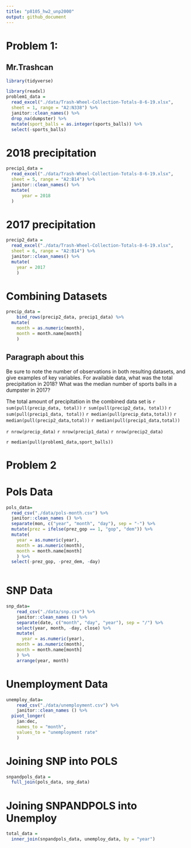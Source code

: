```yaml
---
title: "p8105_hw2_unp2000"
output: github_document
---
```

# Problem 1: 
## Mr.Trashcan
```r
library(tidyverse)

library(readxl)
problem1_data = 
  read_excel("./data/Trash-Wheel-Collection-Totals-8-6-19.xlsx", 
  sheet = 1, range = "A2:N338") %>%
  janitor::clean_names() %>%
  drop_na(dumpster) %>%
  mutate(sport_balls = as.integer(sports_balls)) %>%
  select(-sports_balls)
```

# 2018 precipitation 
```r
precip1_data = 
  read_excel("./data/Trash-Wheel-Collection-Totals-8-6-19.xlsx",
  sheet = 5, range = "A2:B14") %>%
  janitor::clean_names() %>%
  mutate(
      year = 2018
  )

```
# 2017 precipitation
```r
precip2_data = 
  read_excel("./data/Trash-Wheel-Collection-Totals-8-6-19.xlsx", 
  sheet = 6, range = "A2:B14") %>%
  janitor::clean_names() %>%
  mutate(
    year = 2017
    )

```
# Combining Datasets
```r
precip_data =
    bind_rows(precip2_data, precip1_data) %>%
  mutate(
    month = as.numeric(month),
    month = month.name[month]
    )
``` 

## Paragraph about this 
Be sure to note the number of observations in both resulting datasets, and give examples of key variables. For available data, what was the total precipitation in 2018? What was the median number of sports balls in a dumpster in 2017?

The total amount of precipitation in the combined data set is `r sum(pull(precip_data, total))`
`r sum(pull(precip2_data, total))`
`r sum(pull(precip1_data, total))`
`r median(pull(precip_data,total))`
`r median(pull(precip2_data,total))`
`r median(pull(precip1_data,total))`

`r nrow(precip_data)`
`r nrow(precip1_data)`
`r nrow(precip2_data)`

`r median(pull(problem1_data,sport_balls))`

# Problem 2 
# Pols Data 
```r
pols_data= 
  read_csv("./data/pols-month.csv") %>%
  janitor::clean_names () %>%
  separate(mon, c("year", "month", "day"), sep = "-") %>%
  mutate(prez = ifelse(prez_gop == 1, "gop", "dem")) %>%
  mutate(
    year = as.numeric(year), 
    month = as.numeric(month),
    month = month.name[month]
    ) %>%
  select(-prez_gop, -prez_dem, -day)
  
```

# SNP Data
```r
snp_data= 
    read_csv("./data/snp.csv") %>%
    janitor::clean_names () %>%
    separate(date, c("month", "day", "year"), sep = "/") %>%
    select(year, month, -day, close) %>%
    mutate(
      year = as.numeric(year),
    month = as.numeric(month),
    month = month.name[month]
    ) %>%
    arrange(year, month)
```

# Unemployment Data 
```r
unemploy_data= 
    read_csv("./data/unemployment.csv") %>%
    janitor::clean_names () %>%
  pivot_longer(
    jan:dec,
    names_to = "month", 
    values_to = "unemployment rate"
    )
```

# Joining SNP into POLS 
```r
snpandpols_data = 
  full_join(pols_data, snp_data) 
```

# Joining SNPANDPOLS into Unemploy 
```r
total_data = 
  inner_join(snpandpols_data, unemploy_data, by = "year")
```


